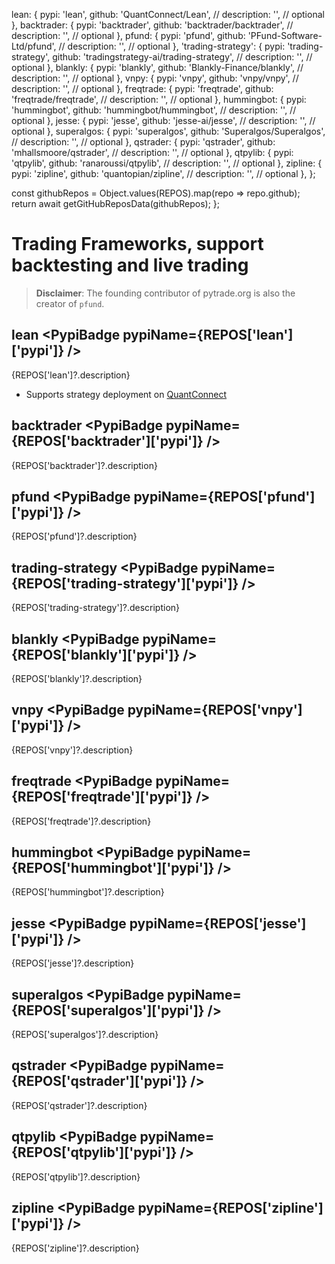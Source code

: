 
  lean: {
    pypi: 'lean',
    github: 'QuantConnect/Lean',
    // description: '',  // optional
  },
  backtrader: {
    pypi: 'backtrader',
    github: 'backtrader/backtrader',
    // description: '',  // optional
  },
  pfund: {
    pypi: 'pfund',
    github: 'PFund-Software-Ltd/pfund',
    // description: '',  // optional
  },
  'trading-strategy': {
    pypi: 'trading-strategy',
    github: 'tradingstrategy-ai/trading-strategy',
    // description: '',  // optional
  },
  blankly: {
    pypi: 'blankly',
    github: 'Blankly-Finance/blankly',
    // description: '',  // optional
  },
  vnpy: {
    pypi: 'vnpy',
    github: 'vnpy/vnpy',
    // description: '',  // optional
  },
  freqtrade: {
    pypi: 'freqtrade',
    github: 'freqtrade/freqtrade',
    // description: '',  // optional
  },
  hummingbot: {
    pypi: 'hummingbot',
    github: 'hummingbot/hummingbot',
    // description: '',  // optional
  },
  jesse: {
    pypi: 'jesse',
    github: 'jesse-ai/jesse',
    // description: '',  // optional
  },
  superalgos: {
    pypi: 'superalgos',
    github: 'Superalgos/Superalgos',
    // description: '',  // optional
  },
  qstrader: {
    pypi: 'qstrader',
    github: 'mhallsmoore/qstrader',
    // description: '',  // optional
  },
  qtpylib: {
    pypi: 'qtpylib',
    github: 'ranaroussi/qtpylib',
    // description: '',  // optional
  },
  zipline: {
    pypi: 'zipline',
    github: 'quantopian/zipline',
    // description: '',  // optional
  },
};

  const githubRepos = Object.values(REPOS).map(repo => repo.github);
  return await getGitHubReposData(githubRepos);
};

# Trading Frameworks, support backtesting and live trading

> **Disclaimer**: The founding contributor of pytrade.org is also the creator of `pfund`.

<ReposTable />


## lean <PypiBadge pypiName={REPOS['lean']['pypi']} />
{REPOS['lean']?.description}
- Supports strategy deployment on [QuantConnect](https://www.quantconnect.com/)

## backtrader <PypiBadge pypiName={REPOS['backtrader']['pypi']} />
{REPOS['backtrader']?.description}


## pfund <PypiBadge pypiName={REPOS['pfund']['pypi']} />
{REPOS['pfund']?.description}


## trading-strategy <PypiBadge pypiName={REPOS['trading-strategy']['pypi']} />
{REPOS['trading-strategy']?.description}


## blankly <PypiBadge pypiName={REPOS['blankly']['pypi']} />
{REPOS['blankly']?.description}


## vnpy <PypiBadge pypiName={REPOS['vnpy']['pypi']} />
{REPOS['vnpy']?.description}


## freqtrade <PypiBadge pypiName={REPOS['freqtrade']['pypi']} />
{REPOS['freqtrade']?.description}


## hummingbot <PypiBadge pypiName={REPOS['hummingbot']['pypi']} />
{REPOS['hummingbot']?.description}


## jesse <PypiBadge pypiName={REPOS['jesse']['pypi']} />
{REPOS['jesse']?.description}


## superalgos <PypiBadge pypiName={REPOS['superalgos']['pypi']} />
{REPOS['superalgos']?.description}


## qstrader <PypiBadge pypiName={REPOS['qstrader']['pypi']} />
{REPOS['qstrader']?.description}


## qtpylib <PypiBadge pypiName={REPOS['qtpylib']['pypi']} />
{REPOS['qtpylib']?.description}


## zipline <PypiBadge pypiName={REPOS['zipline']['pypi']} />
{REPOS['zipline']?.description}